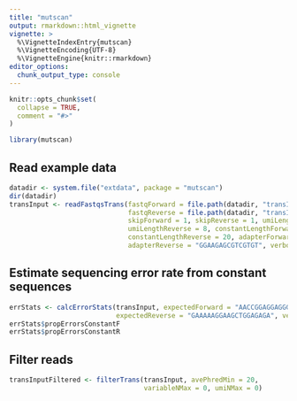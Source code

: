 ```yaml
---
title: "mutscan"
output: rmarkdown::html_vignette
vignette: >
  %\VignetteIndexEntry{mutscan}
  %\VignetteEncoding{UTF-8}
  %\VignetteEngine{knitr::rmarkdown}
editor_options: 
  chunk_output_type: console
---
```


```r
knitr::opts_chunk$set(
  collapse = TRUE,
  comment = "#>"
)
```

```r
library(mutscan)
```

## Read example data

```r
datadir <- system.file("extdata", package = "mutscan")
dir(datadir)
transInput <- readFastqsTrans(fastqForward = file.path(datadir, "transInput_1.fastq.gz"),
                              fastqReverse = file.path(datadir, "transInput_2.fastq.gz"),
                              skipForward = 1, skipReverse = 1, umiLengthForward = 10, 
                              umiLengthReverse = 8, constantLengthForward = 18,
                              constantLengthReverse = 20, adapterForward = "GGAAGAGCACACGTC", 
                              adapterReverse = "GGAAGAGCGTCGTGT", verbose = TRUE)
```

## Estimate sequencing error rate from constant sequences

```r
errStats <- calcErrorStats(transInput, expectedForward = "AACCGGAGGAGGGAGCTG", 
                           expectedReverse = "GAAAAAGGAAGCTGGAGAGA", verbose = TRUE)
errStats$propErrorsConstantF
errStats$propErrorsConstantR
```

## Filter reads

```r
transInputFiltered <- filterTrans(transInput, avePhredMin = 20, 
                                  variableNMax = 0, umiNMax = 0)
```

